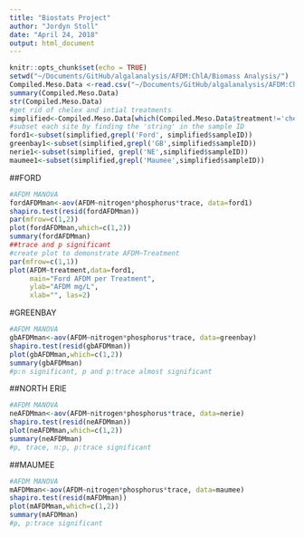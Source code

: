 ```yaml
---
title: "Biostats Project"
author: "Jordyn Stoll"
date: "April 24, 2018"
output: html_document
---
```


```r
knitr::opts_chunk$set(echo = TRUE)
setwd("~/Documents/GitHub/algalanalysis/AFDM:ChlA/Biomass Analysis/")
Compiled.Meso.Data <-read.csv("~/Documents/GitHub/algalanalysis/AFDM:ChlA/Compiled Meso Data.csv")
summary(Compiled.Meso.Data)
str(Compiled.Meso.Data)
#get rid of chelex and intial treatments
simplified<-Compiled.Meso.Data[which(Compiled.Meso.Data$treatment!='chelex'& Compiled.Meso.Data$treatment!='initial'),]
#subset each site by finding the 'string' in the sample ID
ford1<-subset(simplified,grepl('Ford', simplified$sampleID))
greenbay1<-subset(simplified,grepl('GB',simplified$sampleID))
nerie1<-subset(simplified, grepl('NE',simplified$sampleID))
maumee1<-subset(simplified,grepl('Maumee',simplified$sampleID))
```
##FORD
```r
#AFDM MANOVA
fordAFDMman<-aov(AFDM~nitrogen*phosphorus*trace, data=ford1)
shapiro.test(resid(fordAFDMman))
par(mfrow=c(1,2))
plot(fordAFDMman,which=c(1,2))
summary(fordAFDMman)
##trace and p significant
#create plot to demonstrate AFDM~Treatment
par(mfrow=c(1,1))
plot(AFDM~treatment,data=ford1,
     main="Ford AFDM per Treatment",
     ylab="AFDM mg/L",
     xlab="", las=2)
```
#GREENBAY
```r
#AFDM MANOVA
gbAFDMman<-aov(AFDM~nitrogen*phosphorus*trace, data=greenbay)
shapiro.test(resid(gbAFDMman))
plot(gbAFDMman,which=c(1,2))
summary(gbAFDMman)
#p:n significant, p and p:trace almost significant 
```
##NORTH ERIE
```r
#AFDM MANOVA
neAFDMman<-aov(AFDM~nitrogen*phosphorus*trace, data=nerie)
shapiro.test(resid(neAFDMman))
plot(neAFDMman,which=c(1,2))
summary(neAFDMman)
#p, trace, n:p, p:trace significant 
```
##MAUMEE
```r
#AFDM MANOVA
mAFDMman<-aov(AFDM~nitrogen*phosphorus*trace, data=maumee)
shapiro.test(resid(mAFDMman))
plot(mAFDMman,which=c(1,2))
summary(mAFDMman)
#p, p:trace significant
```

